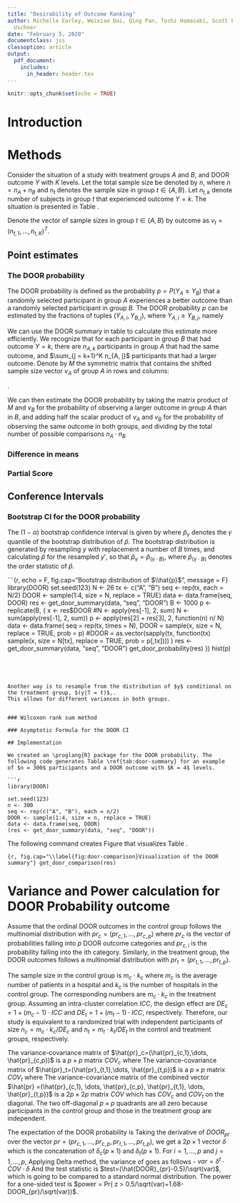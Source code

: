 ```yaml
---
title: "Desirability of Outcome Ranking"
author: Michelle Earley, Weixiao Dai, Qing Pan, Toshi Hamasaki, Scott Evans, Diane
  Uschner
date: "February 5, 2020"
documentclass: jss
classoption: article
output: 
  pdf_document:
    includes:
      in_header: header.tex
---
```


```r
knitr::opts_chunk$set(echo = TRUE)
```

# Introduction

# Methods
Consider the situation of a study with treatment groups $A$ and $B$, and DOOR outcome $Y$ with $K$ levels. 
Let the total sample size be denoted by $n$, where $n = n_A + n_B$ and $n_t$ denotes
the sample size in group $t \in \{A, B\}$. Let $n_{t,k}$ denote number of subjects in group $t$ that experienced outcome $Y = k$.
The situation is presented in Table \ref{tab:door-summary}.

\begin{table}[ht]
\centering
\begin{tabular}{ccc}
\toprule
Outcome & \multicolumn{2}{c}{Treamtent Group} \\
$Y = k$ & $A$ & $B$\\
\midrule
1 & $n_{A,1}$ & $n_{B,1}$\\
2 & $n_{A,2}$ & $n_{B,2}$\\
\vdots & \vdots & \vdots \\
$K$ & $n_{A,K}$ & $n_{B,K}$\\
\midrule
Total & $n_A$ & $n_B$\\
\bottomrule
\end{tabular}
\caption{DOOR summary table of sample sizes by DOOR outcome and treatment group.}
\label{tab:door-summary}
\end{table}

Denote the vector of sample sizes in group $t \in \{A, B\}$ by outcome as $v_t = (n_{t,1}, \dots, n_{t,K})^T$.

## Point estimates 

### The DOOR probability

The DOOR probability is defined as the probability $p = P(Y_A \geq Y_B)$ that a randomly selected participant
in group $A$ experiences a better outcome than a randomly selected participant in group $B$. The DOOR probability
$p$ can be estimated by the fractions of tuples $(Y_{A,i}, Y_{B,j})$, where $Y_{A,i} \geq Y_{B,j}$, namely

\begin{equation}
\hat{p} = \sum_{i = 1}^{n_A}\sum_{j = 1}^{n_B} \frac{1(Y_{A,i} \geq Y_{B,j})}{n_A\cdot n_B}.
\end{equation}

We can use the DOOR summary in table \ref{tab:door-summary} to calculate this estimate more efficiently. We recognize 
that for each participant in group $B$ that had outcome $Y = k$, there are $n_{A,k}$ participants in group $A$ that had 
the same outcome, and $\sum_{j = k+1}^K n_{A, j}$ participants that had a larger outcome. Denote by $M$ the symmetric matrix
that contains the shifted sample size vector $v_A$ of group $A$ in rows and columns:

\begin{equation}
M = 
\begin{pmatrix}
n_{A,2} & n_{A,3} & \dots & n_{A,K} & 0\\
n_{A,3} & n_{A,4} & \dots & 0 & 0\\
\vdots & \vdots  & \dots & \vdots  & \vdots \\
n_{A,K} & 0  & \dots & 0 & 0\\
0  & 0 & \dots & 0 & 0\\
\end{pmatrix}
\end{equation}.

We can then estimate the DOOR probability by taking the matrix product of $M$ and $v_B$ for the probability of observing a larger outcome in group $A$ than in $B$, and adding half the scalar product of $v_A$ and $v_B$ for the probability of observing the same outcome in both groups, and dividing by the total number of possible comparisons $n_A\cdot n_B$ 

\begin{equation}
\hat{p} = \frac{1}{n_A \cdot n_B}\cdot(1^{T} M v_B + \frac{1}{2} v_A^{T} v_B.)
\end{equation}

### Difference in means

### Partial Score


## Conference Intervals
  
### Bootstrap CI for the DOOR probability

The $(1-\alpha)$ bootstrap confidence interval is given by 
\begin{equation}
(1-\alpha)-CI = [\hat{p}_{\alpha/2}, \hat{p}_{1- \alpha/2}],
\end{equation}
where $\hat{p}_{\gamma}$ denotes the $\gamma$ quantile of the bootstrap distribution of $\hat{p}$. 
The bootstrap distribution is generated by resampling $y$ with replacement a number of $B$ times, 
and calculating $\hat{p}$ for the resampled $y'$, so that $\hat{p}_{\gamma} = \hat{p}_{(\gamma\cdot B)}$, 
where $\hat{p}_{(\gamma\cdot B)}$ denotes the order statistic of $\hat{p}$.

```{r, echo = F, fig.cap="Bootstrap distribution of $\\hat{p}$", message = F}
library(DOOR)
set.seed(123)
N <- 26
tx <- c("A", "B")
seq <- rep(tx, each = N/2)
DOOR <- sample(1:4, size = N, replace = TRUE)
data <- data.frame(seq, DOOR)
res <- get_door_summary(data, "seq", "DOOR")
B <- 1000
p <- replicate(B,
      {
        x <- res$DOOR
        #N <- apply(res[-1], 2, sum)
        N <- sum(apply(res[-1], 2, sum))
        p <- apply(res[2] + res[3], 2, function(n) n/ N)
        data <- data.frame(
          seq = rep(tx, times = N),
          DOOR = sample(x, size = N, replace = TRUE, prob = p)
          #DOOR = as.vector(sapply(tx, function(tx) sample(x, size = N[tx], replace = TRUE, prob = p[,tx])))
          )
        res <- get_door_summary(data, "seq", "DOOR")
        get_door_probability(res)
      })
hist(p)

```




Another way is to resample from the distribution of $y$ conditional on the treatment group, $(y|T = t)$,.
This allows for different variances in both groups.


### Wilcoxon rank sum method

### Asymptotic Formula for the DOOR CI

## Implementation

We created an \proglang{R} package for the DOOR probability. The following code generates Table \ref{tab:door-summary} for an example of $n = 300$ participants and a DOOR outcome with $K = 4$ levels.

```r
library(DOOR)

set.seed(123)
n <- 300
seq <- rep(c("A", "B"), each = n/2)
DOOR <- sample(1:4, size = n, replace = TRUE)
data <- data.frame(seq, DOOR)
(res <- get_door_summary(data, "seq", "DOOR"))
```

The following command creates Figure \ref{fig:door-comparison} that visualizes Table \ref{tab:door-summary}.

```{r, fig.cap="\\label{fig:door-comparison}Visualization of the DOOR summary"}
get_door_comparison(res)
```


\newpage

\appendix

# Variance and Power calculation for DOOR Probability outcome


Assume that the ordinal DOOR outcomes in the control group follows the multinomial distribution with $pr_c=(pr_{c,1},\dots, pr_{c,p}$) where $pr_c$ is the vector of probabilities falling into $p$ DOOR outcome categories and $pr_{c,i}$ is the probability falling into the ith category. Similarly, in the treatment group, the DOOR outcomes follows a multinomial distribution with $pr_t=(pr_{t,1},\dots, pr_{t,p})$. 

The sample size in the control group is $m_c\cdot k_c$ where $m_c$ is the average number of patients in a hospital and $k_c$ is the number of hospitals in the control group. The corresponding numbers are $m_c\cdot k_c$ in the treatment group. Assuming an intra-cluster correlation $ICC$, the design effect are $DE_c = 1+(m_c-1)\cdot ICC$ and $DE_t = 1+(m_t-1)\cdot ICC$, respectively. Therefore, our study is equivalent to a randomized trial with independent participants of size $n_c=m_c\cdot k_c/DE_c$ and $n_t=m_t\cdot k_t/DE_t$ in the control and treatment groups, respectively. 

The variance-covariance matrix of $\hat{pr}_c=(\hat{pr}_{c,1},\dots, \hat{pr}_{c,p})$ is a $p\times p$ matrix $COV_c$ where 
\begin{align}
COV_c[i,j] &= - \frac{pr_{c,i} \cdot pr_{c,j}}{n_c} \text{ if } i \neq j \\ 
COV_c[i,i] &=  \frac{pr_{c,i} \cdot (1-pr_{c,i})}{n_c} \text{ for } i = 1, \dots, p.
\end{align}
The variance-covariance matrix of $\hat{pr}_t=(\hat{pr}_{t,1},\dots, \hat{pr}_{t,p})$ is a $p\times p$ matrix $COV_t$ where 
\begin{align}
COV_t[i,j] &= - \frac{pr_{t,i} \cdot pr_{t,j}}{n_t} \text{ if } i \neq j\\ 
COV_t[i,i] &=  \frac{pr_{t,i} \cdot (1-pr_{t,i})}{n_t} \text{ for } i = 1, \dots, p.
\end{align}
The variance-covariance matrix of the combined vector $\hat{pr} =(\hat{pr}_{c,1}, \dots, \hat{pr}_{c,p}, \hat{pr}_{t,1}, \dots, \hat{pr}_{t,p})$ is a $2p\times 2p$ matrix $COV$ which has $COV_c$ and $COV_t$ on the diagonal. The two off-diagonal $p\times p$ quadrants are all zero because participants in the control group and those in the treatment group are independent.

The expectation of the DOOR probability is
\begin{equation}
DOOR_{pr} = \sum_{i=1}^p \sum_{j=1}^p (pr_{c,i}\cdot pr_{t,j}\cdot I(i>j))+0.5 \cdot \sum_{i=1}^p pr_{c,i} \cdot pr_{t,i}.
\end{equation}
Taking the derivative of $DOOR_{pr}$ over the vector $pr=(pr_{c,1}, \dots, pr_{c,p}, pr_{t,1},\dots, pr_{t,p})$, we get a $2p\times 1$ vector $\delta$ which is the concatenation of $\delta_c (p\times 1)$ and $\delta_t (p\times 1)$. For $i=1,\dots,p$ and $j=1,\dots,p$,
\begin{align}
\delta_c[i] & = \sum_{j=1}^p (pr_{t,j}\cdot I(i>j))+0.5\cdot pr_{t,i}\\
\delta_t[j] & = \sum_{i=1}^p (pr_{c,i}\cdot I(i>j))+0.5\cdot pr_{c,j}.
\end{align}
Applying Delta method, the variance of 
\begin{equation}
\hat{DOOR}_{pr}=
\sum_{i=1}^p \sum_{j=1}^p (\hat{pr}_{c,i}\cdot \hat{pr}_{t,j}\cdot I(i>j)) + 0.5\cdot \sum_{i=1}^p \hat{pr}_{c,i}* \hat{pr}_{t,i}
\end{equation}
goes as follows - $var = \delta^{t}\cdot COV\cdot \delta$
And the test statistic is 
$test=(\hat{DOOR}_{pr}-0.5)/\sqrt(var)$, 
which is going to be compared to a standard normal distribution. 
The power for a one-sided test is 
$power = Pr( z > 0.5/\sqrt(var)+1.68-DOOR_{pr}/\sqrt(var))$.




